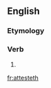 ==English==

===Etymology===
{{suffix|attest|eth|lang=en}}

===Verb===
{{head|en|verb form}}

# {{en-archaic third-person singular of|attest}}

[[fr:attesteth]]